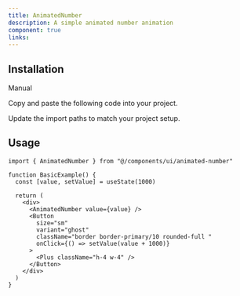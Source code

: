```yaml
---
title: AnimatedNumber
description: A simple animated number animation
component: true
links: 
---
```


<ComponentPreview
  name="animated-number-demo"
  className="[&_.preview>[data-orientation=vertical]]:sm:max-w-[70%]"
  description="All variations"
/>

## Installation

<Tabs defaultValue="manual">

<TabsList>
  <TabsTrigger value="manual">Manual</TabsTrigger>
</TabsList>

<TabsContent value="manual">

<Steps>

<Step>Copy and paste the following code into your project.</Step>

<ComponentSource name="animated-number" />

<Step>Update the import paths to match your project setup.</Step>

## Usage

```tsx
import { AnimatedNumber } from "@/components/ui/animated-number"
```

```tsx
function BasicExample() {
  const [value, setValue] = useState(1000)

  return (
    <div>
      <AnimatedNumber value={value} />
      <Button
        size="sm"
        variant="ghost"
        className="border border-primary/10 rounded-full "
        onClick={() => setValue(value + 1000)}
      >
        <Plus className="h-4 w-4" />
      </Button>
    </div>
  )
}
```


</Steps>

</TabsContent>

</Tabs>

